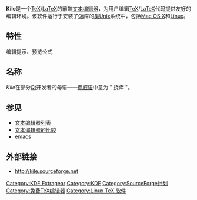 {{NoteTA|G1=IT|G2=FL}}
{{infobox Software
| name                   = Kile
| logo                   = [[File:Kile.svg|64px]]
| screenshot             = [[File:Kile-main-screenshot-2.0.x.jpg|250px]]
| caption                = 运行在KDE平台下的Kile 2.0.2
| developer              = Kile 团队
| latest_release_version = 2.1.3
| latest_release_date    = {{release date|2012|09|23}} 
| latest_preview_version   =2.1 beta 5
| latest_preview_date      = {{release date|2010|12|30}}
| operating_system       = [[POSIX|POSIX]]-compatible
| genre                  = [[文本编辑器|文本编辑器]]
| license                = [[GNU通用公共许可证|GPL]]
| website                = http://kile.sourceforge.net
}}
'''Kile'''是一个[[TeX|TeX]]/[[LaTeX|LaTeX]]的前端[[文本编辑器|文本编辑器]]，为用户编辑[[TeX|TeX]]/[[LaTeX|LaTeX]]代码提供友好的编辑环境。该软件运行于安装了[[Qt|Qt]]库的[[类Unix|类Unix]]系统中，包括[[Mac_OS_X|Mac OS X]]和[[Linux|Linux]]。

== 特性 ==
编辑提示、预览公式

== 名称 ==
''Kile''在部分[[Qt|Qt]]开发者的母语——[[挪威语|挪威语]]中意为 " 挠痒 "。

== 参见 ==

* [[文本编辑器列表|文本编辑器列表]]
* [[文本编辑器的比较|文本编辑器的比较]]
* [[emacs|emacs]]

== 外部链接 ==
* http://kile.sourceforge.net {{Wayback|url=http://kile.sourceforge.net/ |date=20170901172343 }}

{{KDE}}
{{TeX編輯器}}

[[Category:KDE_Extragear|Category:KDE Extragear]]
[[Category:KDE|Category:KDE]]
[[Category:SourceForge计划|Category:SourceForge计划]]
[[Category:免费TeX编辑器|Category:免费TeX编辑器]]
[[Category:Linux_TeX_软件|Category:Linux TeX 软件]]